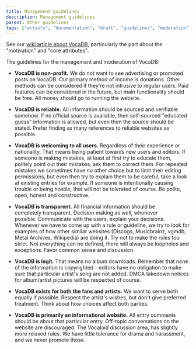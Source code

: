 ---
title: Management guidelines
description: Management guidelines
parent: Other guidelines
tags: ["artists", "documentation", "draft", "guidelines", "moderation", "tos", "user", "vocadb"]
---

See our [wiki article about VocaDB](/docs/footer/vocadb-what-is-it-for), particularly the part about the "motivation" and "core attributes".

The guidelines for the management and moderation of VocaDB:

* **VocaDB is non-profit.** We do not want to see advertising or promoted posts on VocaDB. Our primary method of income is donations. Other methods can be considered if they're not intrusive to regular users. Paid features can be considered in the future, but main functionality should be free. All money should go to running the website.

* **VocaDB is reliable.** All information should be sourced and verifiable somehow. If no official source is available, then self-sourced "educated guess" information is allowed, but even then the source should be stated. Prefer finding as many references to reliable websites as possible.

* **VocaDB is welcoming to all users.** Regardless of their experience or nationality. That means being patient towards new users and editors. If someone is making mistakes, at least at first try to educate them, politely point out their mistakes, ask them to correct them. For repeated mistakes we sometimes have no other choice but to limit their editing permissions, but even then try to explain them to be careful, take a look at existing entries for example. If someone is intentionally causing trouble or being hostile, that will not be tolerated of course. Be polite, open, honest and constructive.

* **VocaDB is transparent.** All financial information should be completely transparent. Decision making as well, whenever possible. Communicate with the users, explain your decisions. Whenever we have to come up with a rule or guideline, we try to look for examples of how other similar websites (Discogs, Musicbrainz, vgmdb, Metal Archives, Wikipedia) are doing it. Try not to make the rules too strict. Not everything can be defined, there will always be loopholes and exceptions. Favor common sense and discussion.

* **VocaDB is legit.** That means no album downloads. Remember that none of the information is copyrighted - editors have no obligation to make sure that particular artist's song are not added. DMCA takedown notices for album/artist pictures will be respected of course.

* **VocaDB exists for both the fans and artists.** We want to serve both equally if possible. Respect the artist's wishes, but don't give preferred treatment. Think about how choices affect both parties.

* **VocaDB is primarily an informational website.** All entry comments should be about that particular entry. Off-topic conversations on the website are discouraged. The Vocaloid discussion area, has slightly more relaxed rules. We have little tolerance for drama and harassment, and we never promote those.
